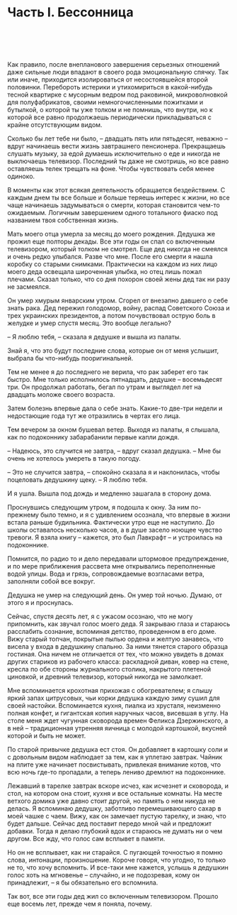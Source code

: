 # Часть I. Бессонница {-}

# &nbsp; {#chapter-1}

Как правило, после внепланового завершения серьезных отношений даже сильные люди впадают в своего рода эмоциональную спячку. Так или иначе, приходится изолироваться от несостоявшейся второй половинки. Перебороть истерики и утихомириться в какой-нибудь тесной квартирке с мусорным ведром под раковиной, микроволновкой для полуфабрикатов, своими немногочисленными пожитками и бутылкой, о которой ты уже толком и не помнишь, что внутри, но к которой все равно продолжаешь периодически прикладываться с крайне отсутствующим видом. 

Сколько бы лет тебе ни было, – двадцать пять или пятьдесят, неважно – вдруг начинаешь вести жизнь завтрашнего пенсионера. Прекращаешь слушать музыку, за едой думаешь исключительно о еде и никогда не выключаешь телевизор. Последний ты даже не смотришь, но все равно оставляешь телек трещать на фоне. Чтобы чувствовать себя менее одиноко.

В моменты как этот всякая деятельность обращается бездействием. С каждым днем ты все больше и больше теряешь интерес к жизни, но все чаще начинаешь задумываться о смерти, которая становится чем-то ожидаемым. Логичным завершением одного тотального фиаско под названием твоя собственная жизнь.

Мать моего отца умерла за месяц до моего рождения. Дедушка же прожил еще полторы декады. Все эти годы он спал со включенным телевизором, который толком не смотрел. Еще дед никогда не смеялся и очень редко улыбался. Разве что мне. После его смерти я нашла коробку со старыми снимками. Практически на каждом из них лицо моего деда освещала широченная улыбка, но отец лишь пожал плечами. Сказал только, что со дня похорон своей жены дед так ни разу не засмеялся. 

Он умер хмурым январским утром. Сгорел от внезапно давшего о себе знать рака. Дед пережил голодомор, войну, распад Советского Союза и трех украинских президентов, а потом почувствовал острую боль в желудке и умер спустя месяц. Это вообще легально? 

– Я люблю тебя, – сказала я дедушке и вышла из палаты.

Знай я, что это будут последние слова, которые он от меня услышит, выбрала бы что-нибудь пооригинальней. 

Тем не менее я до последнего не верила, что рак заберет его так быстро. Мне только исполнилось пятнадцать, дедушке – восемьдесят три. Он продолжал работать, бегал по утрам и выглядел лет на двадцать моложе своего возраста. 

Затем болезнь впервые дала о себе знать. Какие-то две-три недели и недостающие года тут же отразились в чертах его лица.

Тем вечером за окном бушевал ветер. Выходя из палаты, я слышала, как по подоконнику забарабанили первые капли дождя.

– Надеюсь, это случится не завтра, – вдруг сказал дедушка. – Мне бы очень не хотелось умереть в такую погоду.

– Это не случится завтра, – спокойно сказала я и наклонилась, чтобы поцеловать дедушкину щеку. – Я люблю тебя.

И я ушла. Вышла под дождь и медленно зашагала в сторону дома.

Проснувшись следующим утром, я подошла к окну. За ним по-прежнему было темно, и я с удивлением осознала, что впервые в жизни встала раньше будильника. Фактически утро еще не наступило. До школы оставалось несколько часов, а в душе засело ноющее чувство тревоги. Я взяла книгу – кажется, это был Лавкрафт – и устроилась на подоконнике. 

Помнится, по радио то и дело передавали штормовое предупреждение, и по мере приближения рассвета мне открывались переполненные водой улицы. Вода и грязь, сопровождаемые возгласами ветра, заполняли собой все вокруг.

Дедушка не умер на следующий день. Он умер той ночью. Думаю, от этого я и проснулась.

Сейчас, спустя десять лет, я с ужасом осознаю, что не могу припомнить, как звучал голос моего деда. Я закрываю глаза и стараюсь расслабить сознание, вспоминая детство, проведенном в его доме. Вижу старый топчан, покрытые пылью ордена и желтую занавесь, что висела у входа в дедушкину спальню. За ними тянется старого образца гостиная. Она ничем не отличается от тех, что можно увидеть в домах других стариков из рабочего класса: раскладной диван, ковер на стене, кресла по обе стороны журнального столика, накрытого плетеной циновкой, и древний телевизор, который никогда не замолкает. 

Мне вспоминается крохотная прихожая с обогревателем; я слышу яркий запах цитрусовых, чьи корки дедушка каждую зиму сушил для своей настойки. Вспоминается кухня, пиалка из хрусталя, неизменно полная конфет, и гигантская копия наручных часов, висевшая в углу. На столе меня ждет чугунная сковорода времен Феликса Дзержинского, а в ней – традиционная утренняя яичница с молодой картошкой, вкусней которой и быть не может. 

По старой привычке дедушка ест стоя. Он добавляет в картошку соли и с довольным видом наблюдает за тем, как я уплетаю завтрак. Чайник на плите уже начинает посвистывать, привлекая внимание котов, что всю ночь где-то пропадали, а теперь лениво дремлют на подоконнике. 

Лежавший в тарелке завтрак вскоре исчез, как исчезнет и сковорода, и стол, на котором она стоит, кухня и все остальные комнаты. На месте ветхого домика уже давно стоит другой, но память о нем никуда не делась. Я вспоминаю дедушку, заботливо перемешивающего сахар в моей чашке с чаем. Вижу, как он замечает пустую тарелку, и знаю, что будет дальше. Сейчас дед поставит передо мной чай и предложит добавки. Тогда я делаю глубокий вдох и стараюсь не думать ни о чем другом. Все жду, что голос сам всплывет в памяти. 

Но он не всплывает, как ни старайся. С пугающей точностью я помню слова, интонации, произношение. Короче говоря, что угодно, то только не то, что хочу вспомнить. И все-таки мне кажется, услышь я дедушкин голос хоть на мгновенье – случайно, и не подозревая, кому он принадлежит, – я бы обязательно его вспомнила.

Так вот, все эти годы дед жил со включенным телевизором. Прошло еще восемь лет, прежде чем я поняла, почему.

